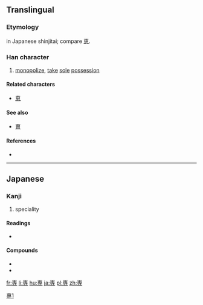 {{also|專|专|尃}}
==Translingual==
{{ja-forms|専|[[专]]|[[專]]}}

===Etymology===
{{Han simp|專}} in Japanese shinjitai; compare [[恵]].

[[Category:CJKV characters simplified differently in Japan and China|專1]]

===Han character===
{{Han char|rn=41|rad=寸|as=06|sn=9|four=|canj=十田木戈 (JWDI)|ids=⿱[[𤰔]][[寸]]}}

# [[monopolize]], [[take]] [[sole]] [[possession]]

====Related characters====
* [[恵]] <!-- same simplification -->

====See also====
* [[曺]]

====References====
* {{Han ref|kx=0294.111|hdz=10504.141|uh=5C02|ud=23554}}

----

==Japanese==

===Kanji===
{{ja-kanji|grade=6|rs=寸06|style=s|kyu=專}}

# speciality

====Readings====
* {{ja-readings|on=[[せん]] (sen)|kun=[[もっぱら]] (moppara)}}

====Compounds====
* {{term|専門||[[expertise]], area of study|tr=[[せんもん]], [[senmon]]|lang=ja|sc=Jpan}}
* {{term|専攻||academic major|tr=[[せんこう]], [[senkō]]|lang=ja|sc=Jpan}}

[[fr:専]]
[[li:専]]
[[hu:専]]
[[ja:専]]
[[pl:専]]
[[zh:専]]